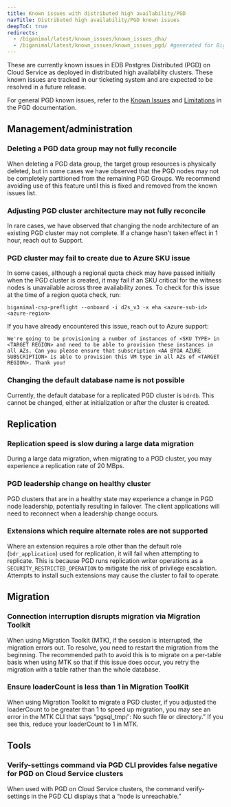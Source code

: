 ```yaml
---
title: Known issues with distributed high availability/PGD
navTitle: Distributed high availability/PGD known issues
deepToC: true
redirects:
  - /biganimal/latest/known_issues/known_issues_dha/
  - /biganimal/latest/known_issues/known_issues_pgd/ #generated for BigAnimal URL path removal branch
---
```


These are currently known issues in EDB Postgres Distributed (PGD) on Cloud Service as deployed in distributed high availability clusters. 
These known issues are tracked in our ticketing system and are expected to be resolved in a future release. 

For general PGD known issues, refer to the [Known Issues](/pgd/latest/known_issues/) and [Limitations](/pgd/latest/planning/limitations/) in the PGD documentation.

## Management/administration

### Deleting a PGD data group may not fully reconcile

When deleting a PGD data group, the target group resources is physically deleted, but in some cases we have observed that the PGD nodes may not be completely partitioned from the remaining PGD Groups. 
We recommend avoiding use of this feature until this is fixed and removed from the known issues list.

### Adjusting PGD cluster architecture may not fully reconcile

In rare cases, we have observed that changing the node architecture of an existing PGD cluster may not complete. 
If a change hasn't taken effect in 1 hour, reach out to Support. 

### PGD cluster may fail to create due to Azure SKU issue

In some cases, although a regional quota check may have passed initially when the PGD cluster is created, it may fail if an SKU critical for the witness nodes is unavailable across three availability zones.
To check for this issue at the time of a region quota check, run: 

```
biganimal-csp-preflight --onboard -i d2s_v3 -x eha <azure-sub-id> <azure-region>
```

If you have already encountered this issue, reach out to Azure support: 

```plaintext
We're going to be provisioning a number of instances of <SKU TYPE> in <TARGET REGION> and need to be able to provision these instances in all AZs. Can you please ensure that subscription <AA BYOA AZURE SUBSCRIPTION> is able to provision this VM type in all AZs of <TARGET REGION>. Thank you!
```

### Changing the default database name is not possible

Currently, the default database for a replicated PGD cluster is `bdrdb`. 
This cannot be changed, either at initialization or after the cluster is created.

## Replication

### Replication speed is slow during a large data migration

During a large data migration, when migrating to a PGD cluster, you may experience a replication rate of 20 MBps. 

### PGD leadership change on healthy cluster

PGD clusters that are in a healthy state may experience a change in PGD node leadership, potentially resulting in failover. 
The client applications will need to reconnect when a leadership change occurs.

### Extensions which require alternate roles are not supported

Where an extension requires a role other than the default role (`bdr_application`) used for replication, it will fail when attempting to replicate. 
This is because PGD runs replication writer operations as a `SECURITY_RESTRICTED_OPERATION` to mitigate the risk of privilege escalation.
Attempts to install such extensions may cause the cluster to fail to operate.

## Migration

### Connection interruption disrupts migration via Migration Toolkit

When using Migration Toolkit (MTK), if the session is interrupted, the migration errors out. To resolve, you need to restart the migration from the beginning. 
The recommended path to avoid this is to migrate on a per-table basis when using MTK so that if this issue does occur, you retry the migration with a table rather than the whole database.

### Ensure loaderCount is less than 1 in Migration ToolKit

When using Migration Toolkit to migrate a PGD cluster, if you adjusted the loaderCount to be greater than 1 to speed up migration, you may see an error in the MTK CLI that says “pgsql_tmp/': No such file or directory.” 
If you see this, reduce your loaderCount to 1 in MTK. 

## Tools

### Verify-settings command via PGD CLI provides false negative for PGD on Cloud Service clusters

When used with PGD on Cloud Service clusters, the command verify-settings in the PGD CLI displays that a “node is unreachable.” 
